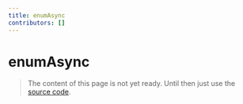 ```yaml
---
title: enumAsync
contributors: []
---
```


# enumAsync

> The content of this page is not yet ready. Until then just use the [source code](https://github.com/fabian-hiller/valibot/blob/main/library/src/schemas/enum/enumAsync.ts).
